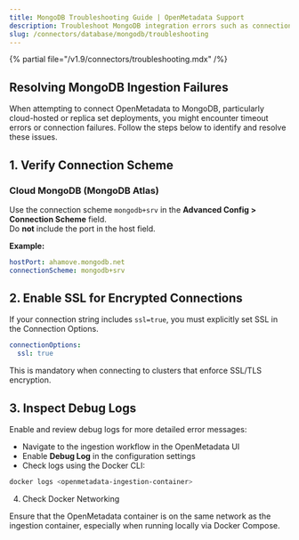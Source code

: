 ```yaml
---
title: MongoDB Troubleshooting Guide | OpenMetadata Support
description: Troubleshoot MongoDB integration errors such as connection failures, schema fetch issues, or metadata mismatches.
slug: /connectors/database/mongodb/troubleshooting
---
```


{% partial file="/v1.9/connectors/troubleshooting.mdx" /%}

## Resolving MongoDB Ingestion Failures

When attempting to connect OpenMetadata to MongoDB, particularly cloud-hosted or replica set deployments, you might encounter timeout errors or connection failures. Follow the steps below to identify and resolve these issues.

## 1. Verify Connection Scheme

### Cloud MongoDB (MongoDB Atlas)
Use the connection scheme `mongodb+srv` in the **Advanced Config > Connection Scheme** field.  
Do **not** include the port in the host field.

**Example:**

```yaml
hostPort: ahamove.mongodb.net
connectionScheme: mongodb+srv
```
## 2. Enable SSL for Encrypted Connections

If your connection string includes `ssl=true`, you must explicitly set SSL in the Connection Options.

```yaml
connectionOptions:
  ssl: true
```

This is mandatory when connecting to clusters that enforce SSL/TLS encryption.

## 3. Inspect Debug Logs

Enable and review debug logs for more detailed error messages:

- Navigate to the ingestion workflow in the OpenMetadata UI
- Enable **Debug Log** in the configuration settings
- Check logs using the Docker CLI:

```bash
docker logs <openmetadata-ingestion-container>
```
4. Check Docker Networking

Ensure that the OpenMetadata container is on the same network as the ingestion container, especially when running locally via Docker Compose.
